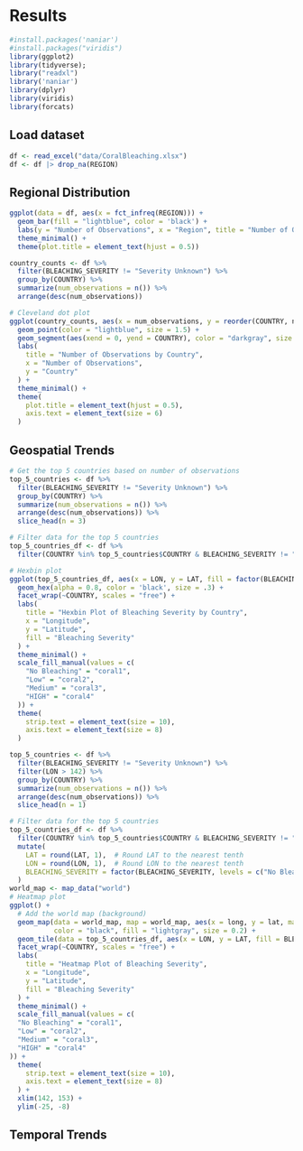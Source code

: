 # Results
```r
#install.packages('naniar')
#install.packages("viridis")
library(ggplot2)
library(tidyverse);
library("readxl")
library('naniar')
library(dplyr)
library(viridis)
library(forcats)
```

## Load dataset
```r
df <- read_excel("data/CoralBleaching.xlsx")
df <- df |> drop_na(REGION)
```


## Regional Distribution
```r
ggplot(data = df, aes(x = fct_infreq(REGION))) +
  geom_bar(fill = "lightblue", color = 'black') +
  labs(y = "Number of Observations", x = "Region", title = "Number of Observations by Region") +
  theme_minimal() +
  theme(plot.title = element_text(hjust = 0.5))
```
```r
country_counts <- df %>%
  filter(BLEACHING_SEVERITY != "Severity Unknown") %>%
  group_by(COUNTRY) %>%
  summarize(num_observations = n()) %>%
  arrange(desc(num_observations))

# Cleveland dot plot
ggplot(country_counts, aes(x = num_observations, y = reorder(COUNTRY, num_observations))) +
  geom_point(color = "lightblue", size = 1.5) +
  geom_segment(aes(xend = 0, yend = COUNTRY), color = "darkgray", size = 0.5) + 
  labs(
    title = "Number of Observations by Country",
    x = "Number of Observations",
    y = "Country"
  ) +
  theme_minimal() +
  theme(
    plot.title = element_text(hjust = 0.5),
    axis.text = element_text(size = 6)
  )
```


## Geospatial Trends
```r
# Get the top 5 countries based on number of observations
top_5_countries <- df %>%
  filter(BLEACHING_SEVERITY != "Severity Unknown") %>%
  group_by(COUNTRY) %>%
  summarize(num_observations = n()) %>%
  arrange(desc(num_observations)) %>%
  slice_head(n = 3)

# Filter data for the top 5 countries
top_5_countries_df <- df %>%
  filter(COUNTRY %in% top_5_countries$COUNTRY & BLEACHING_SEVERITY != "Severity Unknown")

# Hexbin plot
ggplot(top_5_countries_df, aes(x = LON, y = LAT, fill = factor(BLEACHING_SEVERITY, levels = c("No Bleaching", "Low", "Medium", "HIGH")))) + 
  geom_hex(alpha = 0.8, color = 'black', size = .3) + 
  facet_wrap(~COUNTRY, scales = "free") + 
  labs(
    title = "Hexbin Plot of Bleaching Severity by Country",
    x = "Longitude",
    y = "Latitude",
    fill = "Bleaching Severity"
  ) +
  theme_minimal() +
  scale_fill_manual(values = c(
    "No Bleaching" = "coral1",
    "Low" = "coral2",
    "Medium" = "coral3",
    "HIGH" = "coral4"
  )) +
  theme(
    strip.text = element_text(size = 10), 
    axis.text = element_text(size = 8)
  )
```

```r
top_5_countries <- df %>%
  filter(BLEACHING_SEVERITY != "Severity Unknown") %>% 
  filter(LON > 142) %>%
  group_by(COUNTRY) %>%
  summarize(num_observations = n()) %>%
  arrange(desc(num_observations)) %>%
  slice_head(n = 1)

# Filter data for the top 5 countries
top_5_countries_df <- df %>%
  filter(COUNTRY %in% top_5_countries$COUNTRY & BLEACHING_SEVERITY != "Severity Unknown") %>%
  mutate(
    LAT = round(LAT, 1),  # Round LAT to the nearest tenth
    LON = round(LON, 1),  # Round LON to the nearest tenth
    BLEACHING_SEVERITY = factor(BLEACHING_SEVERITY, levels = c("No Bleaching", "Low", "Medium", "HIGH"))
  )
world_map <- map_data("world")
# Heatmap plot
ggplot() +
  # Add the world map (background)
  geom_map(data = world_map, map = world_map, aes(x = long, y = lat, map_id = region), 
           color = "black", fill = "lightgray", size = 0.2) +
  geom_tile(data = top_5_countries_df, aes(x = LON, y = LAT, fill = BLEACHING_SEVERITY)) + 
  facet_wrap(~COUNTRY, scales = "free") + 
  labs(
    title = "Heatmap Plot of Bleaching Severity",
    x = "Longitude",
    y = "Latitude",
    fill = "Bleaching Severity"
  ) +
  theme_minimal() +
  scale_fill_manual(values = c(
  "No Bleaching" = "coral1",
  "Low" = "coral2",
  "Medium" = "coral3",
  "HIGH" = "coral4"
)) +
  theme(
    strip.text = element_text(size = 10), 
    axis.text = element_text(size = 8)
  ) +
  xlim(142, 153) +
  ylim(-25, -8)
```



## Temporal Trends





